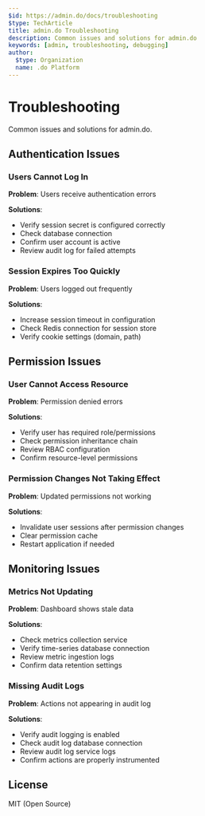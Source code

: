```yaml
---
$id: https://admin.do/docs/troubleshooting
$type: TechArticle
title: admin.do Troubleshooting
description: Common issues and solutions for admin.do
keywords: [admin, troubleshooting, debugging]
author:
  $type: Organization
  name: .do Platform
---
```


# Troubleshooting

Common issues and solutions for admin.do.

## Authentication Issues

### Users Cannot Log In

**Problem**: Users receive authentication errors

**Solutions**:

- Verify session secret is configured correctly
- Check database connection
- Confirm user account is active
- Review audit log for failed attempts

### Session Expires Too Quickly

**Problem**: Users logged out frequently

**Solutions**:

- Increase session timeout in configuration
- Check Redis connection for session store
- Verify cookie settings (domain, path)

## Permission Issues

### User Cannot Access Resource

**Problem**: Permission denied errors

**Solutions**:

- Verify user has required role/permissions
- Check permission inheritance chain
- Review RBAC configuration
- Confirm resource-level permissions

### Permission Changes Not Taking Effect

**Problem**: Updated permissions not working

**Solutions**:

- Invalidate user sessions after permission changes
- Clear permission cache
- Restart application if needed

## Monitoring Issues

### Metrics Not Updating

**Problem**: Dashboard shows stale data

**Solutions**:

- Check metrics collection service
- Verify time-series database connection
- Review metric ingestion logs
- Confirm data retention settings

### Missing Audit Logs

**Problem**: Actions not appearing in audit log

**Solutions**:

- Verify audit logging is enabled
- Check audit log database connection
- Review audit log service logs
- Confirm actions are properly instrumented

## License

MIT (Open Source)
